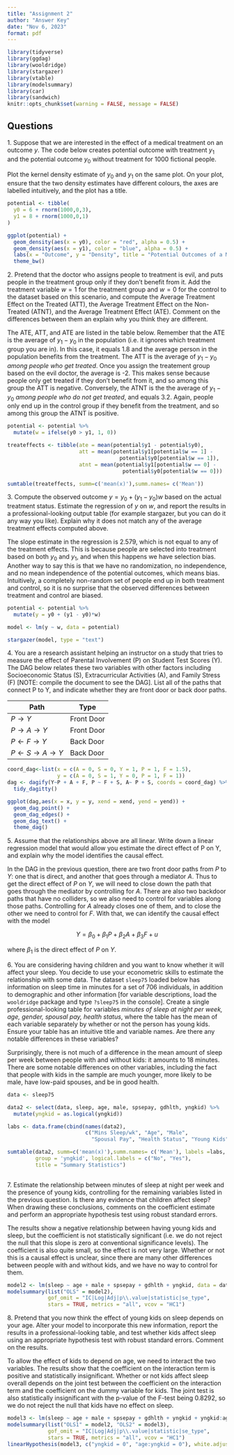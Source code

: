 ```yaml
---
title: "Assignment 2"
author: "Answer Key"
date: "Nov 6, 2023"
format: pdf
---
```


```r
library(tidyverse)
library(ggdag)
library(wooldridge)
library(stargazer)
library(vtable)
library(modelsummary)
library(car)
library(sandwich)
knitr::opts_chunk$set(warning = FALSE, message = FALSE)
```

## Questions

1\. Suppose that we are interested in the effect of a medical treatment on an outcome $y$. The code below creates potential outcome with treatment $y_{1}$ and the potential outcome $y_{0}$ without treatment for 1000 fictional people.

Plot the kernel density estimate of $y_{0}$ and $y_{1}$ on the same plot. On your plot, ensure that the two density estimates have different colours, the axes are labelled intuitively, and the plot has a title.

```r
potential <- tibble(
  y0 = 6 + rnorm(1000,0,3),
  y1 = 8 + rnorm(1000,0,1)
)

ggplot(potential) +
  geom_density(aes(x = y0), color = "red", alpha = 0.5) +
  geom_density(aes(x = y1), color = "blue", alpha = 0.5) +
  labs(x = "Outcome", y = "Density", title = "Potential Outcomes of a Medical Treatment") +
  theme_bw()


```

2\. Pretend that the doctor who assigns people to treatment is evil, and puts people in the treatment group only if they don't benefit from it. Add the treatment variable $w=1$ for the treatment group and $w=0$ for the control to the dataset based on this scenario, and compute the Average Treatment Effect on the Treated (ATT), the Average Treatment Effect on the Non-Treated (ATNT), and the Average Treatment Effect (ATE). Comment on the differences between them an explain why you think they are different.

The ATE, ATT, and ATE are listed in the table below. Remember that the ATE is the average of $y_{1} - y_{0}$ in the population (i.e. it ignores which treatment group you are in). In this case, it equals 1.8 and the average person in the population benefits from the treatment. The ATT is the average of $y_{1} - y_{0}$ *among people who get treated*. Once you assign the treatement group based on the evil doctor, the average is -2. This makes sense because people only get treated if they don't benefit from it, and so among this group the ATT is negative. Conversely, the ATNT is the the average of $y_{1} - y_{0}$ *among people who do not get treated*, and equals 3.2. Again, people only end up in the control group if they benefit from the treatment, and so among this group the ATNT is positive.

```r
potential <- potential %>%
  mutate(w = ifelse(y0 > y1, 1, 0)) 

treateffects <- tibble(ate = mean(potential$y1 - potential$y0),
                       att = mean(potential$y1[potential$w == 1] - 
                                    potential$y0[potential$w == 1]),
                       atnt = mean(potential$y1[potential$w == 0] - 
                                     potential$y0[potential$w == 0]))

sumtable(treateffects, summ=c('mean(x)'),summ.names= c('Mean'))
```

3\. Compute the observed outcome $y = y_{0} + (y_{1} - y_{0})w$ based on the actual treatment status. Estimate the regression of $y$ on $w$, and report the results in a professional-looking output table (for example stargazer, but you can do it any way you like). Explain why it does not match any of the average treatment effects computed above.

The slope estimate in the regression is 2.579, which is not equal to any of the treatment effects. This is because people are selected into treatment based on both $y_{0}$ and $y_{1}$, and when this happens we have selection bias. Another way to say this is that we have no randomization, no independence, and no mean independence of the potential outcomes, which means bias. Intuitively, a completely non-random set of people end up in both treatment and control, so it is no surprise that the observed differences between treatment and control are biased.

```r
potential <- potential %>%
  mutate(y = y0 + (y1 - y0)*w)

model <- lm(y ~ w, data = potential)

stargazer(model, type = "text")

```

4\. You are a research assistant helping an instructor on a study that tries to measure the effect of Parental Involvement (P) on Student Test Scores (Y). The DAG below relates these two variables with other factors including Socioeconomic Status (S), Extracurricular Activities (A), and Family Stress (F) \[NOTE: compile the document to see the DAG\]. List all of the paths that connect P to Y, and indicate whether they are front door or back door paths.

| Path | Type |
|------|------|
| $P \rightarrow Y$     |  Front Door    |
| $P \rightarrow A \rightarrow Y$     | Front Door     |
| $P \leftarrow F \rightarrow Y$      | Back Door     |
| $P \leftarrow S \rightarrow A \rightarrow Y$     | Back Door     |

```r
coord_dag<-list(x = c(A = 0, S = 0, Y = 1, P = 1, F = 1.5), 
                y = c(A = 0, S = 1, Y = 0, P = 1, F = 1))
dag <- dagify(Y~P + A + F, P ~ F + S, A~ P + S, coords = coord_dag) %>% 
  tidy_dagitty() 

ggplot(dag,aes(x = x, y = y, xend = xend, yend = yend)) +
  geom_dag_point() +
  geom_dag_edges() +
  geom_dag_text() +
  theme_dag() 
```




5\. Assume that the relationships above are all linear. Write down a linear regression model that would allow you estimate the direct effect of P on Y, and explain why the model identifies the causal effect.

In the DAG in the previous question, there are two front door paths from $P$ to $Y$: one that is direct, and another that goes through a mediator $A$.  Thus to get the direct effect of $P$ on $Y$, we will need to close down the path that goes through the mediator by controlling for $A$.  There are also two backdoor paths that have no colliders, so we also need to control for variables along those paths.  Controlling for $A$ already closes one of them, and to close the other we need to control for $F$.  With that, we can identify the causal effect with the model

$$Y = \beta_{0} + \beta_{1}P + \beta_{2}A + \beta_{3}F + u$$

where $\beta_{1}$ is the direct effect of $P$ on $Y$.

6\. You are considering having children and you want to know whether it will affect your sleep. You decide to use your econometric skills to estimate the relationship with some data. The dataset `sleep75` loaded below has information on sleep time in minutes for a set of 706 individuals, in addition to demographic and other information \[for variable descriptions, load the `wooldridge` package and type `?sleep75` in the console\]. Create a single professional-looking table for variables *minutes of sleep at night per week, age, gender, spousal pay, health status*, where the table has the mean of each variable separately by whether or not the person has young kids. Ensure your table has an intuitive title and variable names. Are there any notable differences in these variables?

Surprisingly, there is not much of a difference in the mean amount of sleep per week between people with and without kids: it amounts to 18 minutes.  There are some notable differences on other variables, including the fact that people with kids in the sample are much younger, more likely to be male, have low-paid spouses, and be in good health.

```r
data <- sleep75

data2 <- select(data, sleep, age, male, spsepay, gdhlth, yngkid) %>%
  mutate(yngkid = as.logical(yngkid))

labs <- data.frame(cbind(names(data2),  
                         c("Mins Sleep/wk", "Age", "Male", 
                           "Spousal Pay", "Health Status", "Young Kids")))

sumtable(data2, summ=c('mean(x)'),summ.names= c('Mean'), labels =labs,
         group = 'yngkid', logical.labels = c("No", "Yes"), 
         title = "Summary Statistics")
  
```

7\. Estimate the relationship between minutes of sleep at night per week and the presence of young kids, controlling for the remaining variables listed in the previous question. Is there any evidence that children affect sleep? When drawing these conclusions, comments on the coefficient estimate and perform an appropriate hypothesis test using robust standard errors.

The results show a negative relationship between having young kids and sleep, but the coefficient is not statistically significant (i.e. we do not reject the null that this slope is zero at conventional significance levels).  The coefficient is also quite small, so the effect is not very large.  Whether or not this is a causal effect is unclear, since there are many other differences between people with and without kids, and we have no way to control for them.

```r
model2 <- lm(sleep ~ age + male + spsepay + gdhlth + yngkid, data = data)
modelsummary(list("OLS" = model2), 
             gof_omit = "IC|Log|Adj|p\\.value|statistic|se_type",
             stars = TRUE, metrics = "all", vcov = "HC1")

```

8\. Pretend that you now think the effect of young kids on sleep depends on your age. Alter your model to incorporate this new information, report the results in a professional-looking table, and test whether kids affect sleep using an appropriate hypothesis test with robust standard errors. Comment on the results.

To allow the effect of kids to depend on age, we need to interact the two variables.  The results show that the coefficient on the interaction term is positive and statistically insignificant.  Whether or not kids affect sleep overall depends on the joint test between the coefficient on the interaction term and the coefficient on the dummy variable for kids.  The joint test is also statistically insignificant with the p-value of the F-test being 0.8292, so we do not reject the null that kids have no effect on sleep.

```r
model3 <- lm(sleep ~ age + male + spsepay + gdhlth + yngkid + yngkid:age, data = data)
modelsummary(list("OLS1" = model2, "OLS2" = model3), 
             gof_omit = "IC|Log|Adj|p\\.value|statistic|se_type",
             stars = TRUE, metrics = "all", vcov = "HC1")
linearHypothesis(model3, c("yngkid = 0", "age:yngkid = 0"), white.adjust = "hc1")
```


